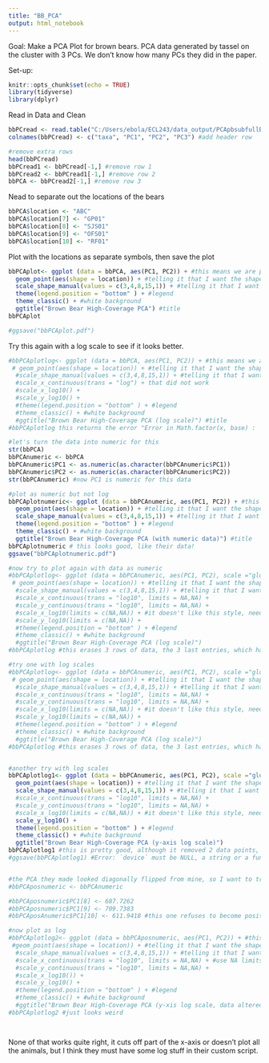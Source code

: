 ---
title: "BB_PCA"
output: html_notebook
---
Goal: Make a PCA Plot for brown bears. PCA data generated by tassel on the cluster with 3 PCs. We don't know how many PCs they did in the paper.

Set-up:
```{r}
knitr::opts_chunk$set(echo = TRUE)
library(tidyverse)
library(dplyr)
```



Read in Data and Clean
```{r}
bbPCread <- read.table("C:/Users/ebola/ECL243/data_output/PCApbsubfullBrownbear1.txt", comment.char = "", fill=T, sep="\t") #leaving head=true confused it, so I just read it in without, need to get rid of two rows
colnames(bbPCread) <- c("taxa", "PC1", "PC2", "PC3") #add header row

#remove extra rows
head(bbPCread)
bbPCread1 <- bbPCread[-1,] #remove row 1
bbPCread2 <- bbPCread1[-1,] #remove row 2
bbPCA <- bbPCread2[-1,] #remove row 3
```

Nead to separate out the locations of the bears
```{r}
bbPCA$location <- "ABC"
bbPCA$location[7] <- "GP01"
bbPCA$location[8] <- "SJS01"
bbPCA$location[9] <- "OFS01"
bbPCA$location[10] <- "RF01"

```

Plot with the locations as separate symbols, then save the plot
```{r}
bbPCAplot<- ggplot (data = bbPCA, aes(PC1, PC2)) + #this means we are plotting the PC1 & PC2
  geom_point(aes(shape = location)) + #telling it that I want the shapes to change by location
  scale_shape_manual(values = c(3,4,8,15,1)) + #telling it that I want crosses and pluses
  theme(legend.position = "bottom" ) + #legend
  theme_classic() + #white background
  ggtitle("Brown Bear High-Coverage PCA") #title
bbPCAplot

#ggsave("bbPCAplot.pdf")
```

Try this again with a log scale to see if it looks better. 
```{r}
#bbPCAplotlog<- ggplot (data = bbPCA, aes(PC1, PC2)) + #this means we are plotting the PC1 & PC2
 # geom_point(aes(shape = location)) + #telling it that I want the shapes to change by location
  #scale_shape_manual(values = c(3,4,8,15,1)) + #telling it that I want crosses and pluses and other things
  #scale_x_continuous(trans = "log") + that did not work
  #scale_x_log10() +
  #scale_y_log10() +
  #theme(legend.position = "bottom" ) + #legend
  #theme_classic() + #white background
  #ggtitle("Brown Bear High-Coverage PCA (log scale)") #title
#bbPCAplotlog this returns the error "Error in Math.factor(x, base) : 'log' not meaningful for factors"

#let's turn the data into numeric for this
str(bbPCA)
bbPCAnumeric <- bbPCA
bbPCAnumeric$PC1 <- as.numeric(as.character(bbPCAnumeric$PC1))
bbPCAnumeric$PC2 <- as.numeric(as.character(bbPCAnumeric$PC2))
str(bbPCAnumeric) #now PC1 is numeric for this data

#plot as numeric but not log
bbPCAplotnumeric<- ggplot (data = bbPCAnumeric, aes(PC1, PC2)) + #this means we are plotting the PC1 & PC2
  geom_point(aes(shape = location)) + #telling it that I want the shapes to change by location
  scale_shape_manual(values = c(3,4,8,15,1)) + #telling it that I want crosses and pluses
  theme(legend.position = "bottom" ) + #legend
  theme_classic() + #white background
  ggtitle("Brown Bear High-Coverage PCA (with numeric data)") #title
bbPCAplotnumeric # this looks good, like their data!
ggsave("bbPCAplotnumeric.pdf")

#now try to plot again with data as numeric
#bbPCAplotlog<- ggplot (data = bbPCAnumeric, aes(PC1, PC2), scale ="globalminmax") + #this means we are plotting the PC1 & PC2
 # geom_point(aes(shape = location)) + #telling it that I want the shapes to change by location
  #scale_shape_manual(values = c(3,4,8,15,1)) + #telling it that I want crosses and pluses and other things
  #scale_x_continuous(trans = "log10", limits = NA,NA) + 
  #scale_y_continuous(trans = "log10", limits = NA,NA) + 
  #scale_x_log10(limits = c(NA,NA)) + #it doesn't like this style, need to put in limits to get it all on the chart PC1 goes -710 - 363, PC2 goes -768 - 220
  #scale_y_log10(limits = c(NA,NA)) +
  #theme(legend.position = "bottom" ) + #legend
  #theme_classic() + #white background
  #ggtitle("Brown Bear High-Coverage PCA (log scale)")
#bbPCAplotlog #this erases 3 rows of data, the 3 last entries, which happen to be negative on the x axis...

#try one with log scales
#bbPCAplotlog<- ggplot (data = bbPCAnumeric, aes(PC1, PC2), scale ="globalminmax") + #this means we are plotting the PC1 & PC2
 # geom_point(aes(shape = location)) + #telling it that I want the shapes to change by location
  #scale_shape_manual(values = c(3,4,8,15,1)) + #telling it that I want crosses and pluses and other things
  #scale_x_continuous(trans = "log10", limits = NA,NA) + 
  #scale_y_continuous(trans = "log10", limits = NA,NA) + 
  #scale_x_log10(limits = c(NA,NA)) + #it doesn't like this style, need to put in limits to get it all on the chart PC1 goes -710 - 363, PC2 goes -768 - 220
  #scale_y_log10(limits = c(NA,NA)) +
  #theme(legend.position = "bottom" ) + #legend
  #theme_classic() + #white background
  #ggtitle("Brown Bear High-Coverage PCA (log scale)")
#bbPCAplotlog #this erases 3 rows of data, the 3 last entries, which happen to be negative on the x axis...


#another try with log scales
bbPCAplotlog1<- ggplot (data = bbPCAnumeric, aes(PC1, PC2), scale ="globalminmax") + #this means we are plotting the PC1 & PC2
  geom_point(aes(shape = location)) + #telling it that I want the shapes to change by location
  scale_shape_manual(values = c(3,4,8,15,1)) + #telling it that I want crosses and pluses and other things
  #scale_x_continuous(trans = "log10", limits = NA,NA) + 
  #scale_y_continuous(trans = "log10", limits = NA,NA) + 
  #scale_x_log10(limits = c(NA,NA)) + #it doesn't like this style, need to put in limits to get it all on the chart PC1 goes -710 - 363, PC2 goes -768 - 220
  scale_y_log10() +
  theme(legend.position = "bottom" ) + #legend
  theme_classic() + #white background
  ggtitle("Brown Bear High-Coverage PCA (y-axis log scale)")
bbPCAplotlog1 #this is pretty good, although it removed 2 data points, including GP01
#ggsave(bbPCAplotlog1) #Error: `device` must be NULL, a string or a function. won't let me save. work-around: just make a snip of the image


#the PCA they made looked diagonally flipped from mine, so I want to try making those last 3 positive for PC1 and see what it looks like
#bbPCAposnumeric <- bbPCAnumeric

#bbPCAposnumeric$PC1[8] <- 687.7262
#bbPCAposnumeric$PC1[9] <- 709.7383
#bbPCAposAnumeric$PC1[10] <- 611.9418 #this one refuses to become positive

#now plot as log
#bbPCAplotlog2<- ggplot (data = bbPCAposnumeric, aes(PC1, PC2)) + #this means we are plotting the PC1 & PC2
 #geom_point(aes(shape = location)) + #telling it that I want the shapes to change by location
  #scale_shape_manual(values = c(3,4,8,15,1)) + #telling it that I want crosses, pluses, other stuff
  #scale_x_continuous(trans = "log10", limits = NA,NA) + #use NA limits to tell it use whatever the data gives you
  #scale_y_continuous(trans = "log10", limits = NA,NA) + 
  #scale_x_log10()) + 
  #scale_y_log10() +
  #theme(legend.position = "bottom" ) + #legend
  #theme_classic() + #white background
  #ggtitle("Brown Bear High-Coverage PCA (y-xis log scale, data altered)")
#bbPCAplotlog2 #just looks weird 




```

None of that works quite right, it cuts off part of the x-axis or doesn't plot all the animals, but I think they must have some log stuff in their custom script.

